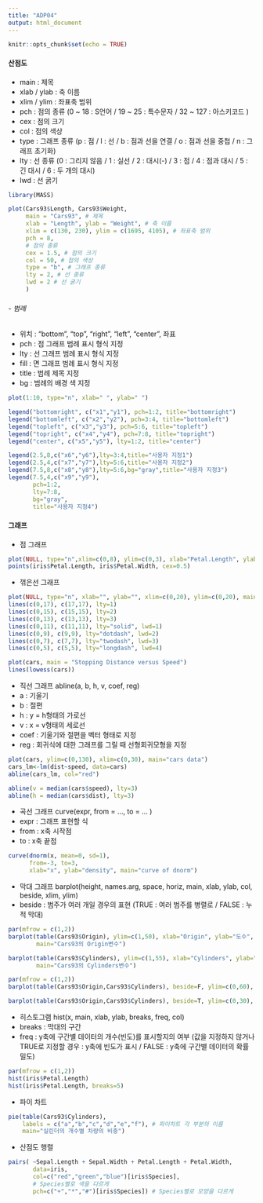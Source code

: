 ---
title: "ADP04"
output: html_document
---

```{r setup, include=FALSE}
knitr::opts_chunk$set(echo = TRUE)
```

#### 산점도
- main : 제목
- xlab / ylab : 축 이름
- xlim / ylim : 좌표축 범위
- pch : 점의 종류 (0 ~ 18 : S언어 / 19 ~ 25 : 특수문자 / 32 ~ 127 : 아스키코드 )
- cex : 점의 크기
- col : 점의 색상
- type : 그래프 종류 (p : 점 / l : 선 / b : 점과 선을 연결 / o : 점과 선을 중첩 / n : 그래프 초기화)
- lty : 선 종류 (0 : 그리지 않음 / 1 : 실선 / 2 : 대시(-) / 3 : 점 / 4 : 점과 대시 / 5 : 긴 대시 / 6 : 두 개의 대시)
- lwd : 선 굵기
```{r message=FALSE, warning=FALSE}
library(MASS)
```
```{r}
plot(Cars93$Length, Cars93$Weight, 
     main = "Cars93", # 제목 
     xlab = "Length", ylab = "Weight", # 축 이름
     xlim = c(130, 230), ylim = c(1695, 4105), # 좌표축 범위
     pch = 8, 
     # 점의 종류 
     cex = 1.5, # 점의 크기
     col = 50, # 점의 색상
     type = "b", # 그래프 종류 
     lty = 2, # 선 종류
     lwd = 2 # 선 굵기
     )
```
###### - 범례
- 위치 : "bottom", "top", "right", "left", "center", 좌표
- pch : 점 그래프 범례 표시 형식 지정
- lty : 선 그래프 범례 표시 형식 지정
- fill : 면 그래프 범례 표시 형식 지정 
- title : 범례 제목 지정
- bg : 범례의 배경 색 지정
```{r}
plot(1:10, type="n", xlab=" ", ylab=" ")

legend("bottomright", c("x1","y1"), pch=1:2, title="bottomright")
legend("bottomleft", c("x2","y2"), pch=3:4, title="bottomleft")
legend("topleft", c("x3","y3"), pch=5:6, title="topleft")
legend("topright", c("x4","y4"), pch=7:8, title="topright")
legend("center", c("x5","y5"), lty=1:2, title="center")

legend(2.5,8,c("x6","y6"),lty=3:4,title="사용자 지정1")
legend(2.5,4,c("x7","y7"),lty=5:6,title="사용자 지정2")
legend(7.5,8,c("x8","y8"),lty=5:6,bg="gray",title="사용자 지정3")
legend(7.5,4,c("x9","y9"), 
       pch=1:2,
       lty=7:8,
       bg="gray",
       title="사용자 지정4")

```

#### 그래프
- 점 그래프
```{r}
plot(NULL, type="n",xlim=c(0,8), ylim=c(0,3), xlab="Petal.Length", ylab="Petal.Width", main="iris")
points(iris$Petal.Length, iris$Petal.Width, cex=0.5)
```
- 꺾은선 그래프
```{r}
plot(NULL, type="n", xlab="", ylab="", xlim=c(0,20), ylim=c(0,20), main="선 그래프")
lines(c(0,17), c(17,17), lty=1)
lines(c(0,15), c(15,15), lty=2)
lines(c(0,13), c(13,13), lty=3)
lines(c(0,11), c(11,11), lty="solid", lwd=1)
lines(c(0,9), c(9,9), lty="dotdash", lwd=2) 
lines(c(0,7), c(7,7), lty="twodash", lwd=3) 
lines(c(0,5), c(5,5), lty="longdash", lwd=4) 
```
```{r}
plot(cars, main = "Stopping Distance versus Speed")
lines(lowess(cars))
```
- 직선 그래프
abline(a, b, h, v, coef, reg)
- a : 기울기 
- b : 절편
- h : y = h형태의 가로선
- v : x = v형태의 세로선
- coef : 기울기와 절편을 벡터 형태로 지정
- reg : 회귀식에 대한 그래프를 그릴 때 선형회귀모형을 지정
```{r}
plot(cars, ylim=c(0,130), xlim=c(0,30), main="cars data")
cars_lm<-lm(dist~speed, data=cars)
abline(cars_lm, col="red")

abline(v = median(cars$speed), lty=3)
abline(h = median(cars$dist), lty=3)
```
- 곡선 그래프
curve(expr, from = ..., to = ... )
- expr : 그래프 표현할 식
- from : x축 시작점
- to : x축 끝점
```{r}
curve(dnorm(x, mean=0, sd=1),
      from=-3, to=3,
      xlab="x", ylab="density", main="curve of dnorm")
```
- 막대 그래프 
barplot(height, names.arg, space, horiz, main, xlab, ylab, col, beside, xlim, ylim)
- beside : 범주가 여러 개일 경우의 표현 (TRUE : 여러 범주를 병렬로 / FALSE : 누적 막대)
```{r}
par(mfrow = c(1,2))
barplot(table(Cars93$Origin), ylim=c(1,50), xlab="Origin", ylab="도수",
        main="Cars93의 Origin변수")

barplot(table(Cars93$Cylinders), ylim=c(1,55), xlab="Cylinders", ylab="도수",
        main="Cars93의 Cylinders변수")
```
```{r}
par(mfrow = c(1,2))
barplot(table(Cars93$Origin,Cars93$Cylinders), beside=F, ylim=c(0,60), legend=T)

barplot(table(Cars93$Origin,Cars93$Cylinders), beside=T, ylim=c(0,30), legend=T)
```
- 히스토그램
hist(x, main, xlab, ylab, breaks, freq, col)
- breaks : 막대의 구간
- freq : y축에 구간별 데이터의 개수(빈도)를 표시할지의 여부 (값을 지정하지 않거나  TRUE로 지정할 경우 : y축에 빈도가 표시 / FALSE : y축에 구간별 데이터의 확률밀도)
```{r}
par(mfrow = c(1,2))
hist(iris$Petal.Length)
hist(iris$Petal.Length, breaks=5)
```
- 파이 차트
```{r}
pie(table(Cars93$Cylinders), 
    labels = c("a","b","c","d","e","f"), # 파이차트 각 부분의 이름
    main="실린더의 개수별 차량의 비중")
```
- 산점도 행렬
```{r}
pairs( ~Sepal.Length + Sepal.Width + Petal.Length + Petal.Width,
       data=iris, 
       col=c("red","green","blue")[iris$Species],
       # Species별로 색을 다르게
       pch=c("+","*","#")[iris$Species]) # Species별로 모양을 다르게

```

